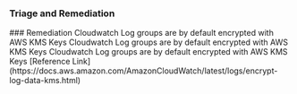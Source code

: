 
### Triage and Remediation
<Tabs>
<Tab title='Remediation'>
### Remediation

<AccordionGroup>
<Accordion title='Using Console' defaultOpen='true'>
Cloudwatch Log groups are by default encrypted with AWS KMS Keys
</Accordion>
<Accordion title='Using CLI' defaultOpen='true'>
Cloudwatch Log groups are by default encrypted with AWS KMS Keys
</Accordion>
<Accordion title='Using Python' defaultOpen='true'>
Cloudwatch Log groups are by default encrypted with AWS KMS Keys
</Accordion>
</AccordionGroup>
</Tab>
</Tabs>
[Reference Link](https://docs.aws.amazon.com/AmazonCloudWatch/latest/logs/encrypt-log-data-kms.html)
